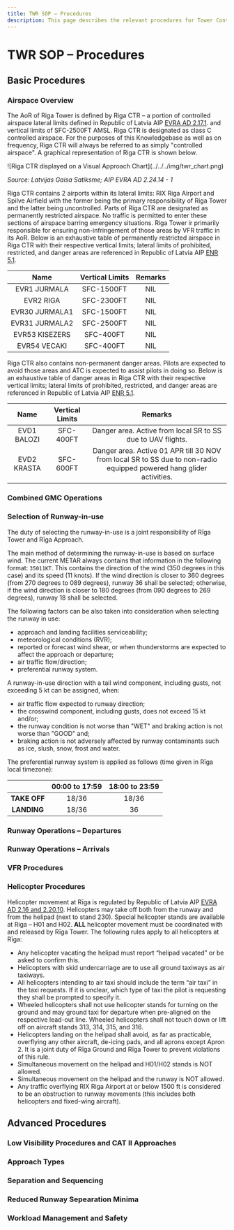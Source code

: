 ```yaml
---
title: TWR SOP – Procedures
description: This page describes the relevant procedures for Tower Control in EVRR FIR.
---
```


# TWR SOP – Procedures

## Basic Procedures

### Airspace Overview

The AoR of Riga Tower is defined by Riga CTR – a portion of controlled airspace lateral limits defined in Republic of Latvia AIP [EVRA AD 2.17.1](https://ais.lgs.lv). and vertical limits of SFC-2500FT AMSL. Riga CTR is designated as class C controlled airspace. For the purposes of this Knowledgebase as well as on frequency, Riga CTR will always be referred to as simply "controlled airspace". A graphical representation of Riga CTR is shown below.

<div className="mt-6 max-w-[500px]">
  ![Riga CTR displayed on a Visual Approach Chart](../../../img/twr_chart.png)
</div>

<em>Source: Latvijas Gaisa Satiksme; AIP EVRA AD 2.24.14 - 1</em>

Riga CTR contains 2 airports within its lateral limits: RIX Riga Airport and Spilve Airfield with the former being the primary responsibility of Riga Tower and the latter being uncontrolled. Parts of Riga CTR are designated as permanently restricted airspace. No traffic is permitted to enter these sections of airspace barring emergency situations. Riga Tower ir primarily responsible for ensuring non-infringement of those areas by VFR traffic in its AoR. Below is an exhaustive table of permanently restricted airspace in Riga CTR with their respective vertical limits; lateral limits of prohibited, restricted, and danger areas are referenced in Republic of Latvia AIP [ENR 5.1](https://ais.lgs.lv).

|      Name      | Vertical Limits | Remarks |
| :------------: | :-------------: | :-----: |
|  EVR1 JURMALA  |   SFC-1500FT    |   NIL   |
|   EVR2 RIGA    |   SFC-2300FT    |   NIL   |
| EVR30 JURMALA1 |   SFC-1500FT    |   NIL   |
| EVR31 JURMALA2 |   SFC-2500FT    |   NIL   |
| EVR53 KISEZERS |    SFC-400FT    |   NIL   |
|  EVR54 VECAKI  |    SFC-400FT    |   NIL   |

Riga CTR also contains non-permanent danger areas. Pilots are expected to avoid those areas and ATC is expected to assist pilots in doing so. Below is an exhaustive table of danger areas in Riga CTR with their respective vertical limits; lateral limits of prohibited, restricted, and danger areas are referenced in Republic of Latvia AIP [ENR 5.1](https://ais.lgs.lv).

|    Name     | Vertical Limits |                                                       Remarks                                                        |
| :---------: | :-------------: | :------------------------------------------------------------------------------------------------------------------: |
| EVD1 BALOZI |    SFC-400FT    |                             Danger area. Active from local SR to SS due to UAV flights.                              |
| EVD2 KRASTA |    SFC-600FT    | Danger area. Active 01 APR till 30 NOV from local SR to SS due to non-radio equipped powered hang glider activities. |

### Combined GMC Operations

### Selection of Runway-in-use

The duty of selecting the runway-in-use is a joint responsibility of Rīga Tower and Rīga Approach.

The main method of determining the runway-in-use is based on surface wind. The current METAR always contains that information in the following format: `35011KT`. This contains the direction of the wind (350 degrees in this case) and its speed (11 knots). If the wind direction is closer to 360 degrees (from 270 degrees to 089 degrees), runway 36 shall be selected; otherwise, if the wind direction is closer to 180 degrees (from 090 degrees to 269 degrees), runway 18 shall be selected.

The following factors can be also taken into consideration when selecting the runway in use:

- approach and landing facilities serviceability;
- meteorological conditions (RVR);
- reported or forecast wind shear, or when thunderstorms are expected to affect the approach or departure;
- air traffic flow/direction;
- preferential runway system.

A runway-in-use direction with a tail wind component, including gusts, not exceeding 5 kt can be assigned, when:

- air traffic flow expected to runway direction;
- the crosswind component, including gusts, does not exceed 15 kt and/or;
- the runway condition is not worse than "WET" and braking action is not worse than "GOOD" and;
- braking action is not adversely affected by runway contaminants such as ice, slush, snow, frost and water.

The preferential runway system is applied as follows (time given in Rīga local timezone):

|              | <strong className="font-bold">00:00 to 17:59</strong> | <strong className="font-bold">18:00 to 23:59</strong> |
| :----------: | :---------------------------------------------------: | :---------------------------------------------------: |
| **TAKE OFF** |                         18/36                         |                         18/36                         |
| **LANDING**  |                         18/36                         |                          36                           |

### Runway Operations – Departures

### Runway Operations – Arrivals

### VFR Procedures

### Helicopter Procedures

Helicopter movement at Rīga is regulated by Republic of Latvia AIP [EVRA AD 2.16 and 2.20.10](https://ais.lgs.lv). Helicopters may take off both from the runway and from the helipad (next to stand 230). Special helicopter stands are available at Riga – H01 and H02. **ALL** helicopter movement must be coordinated with and released by Rīga Tower. The following rules apply to all helicopters at Rīga:

- Any helicopter vacating the helipad must report “helipad vacated” or be asked to confirm this.
- Helicopters with skid undercarriage are to use all ground taxiways as air taxiways.
- All helicopters intending to air taxi should include the term “air taxi” in the taxi requests. If it is unclear, which type of taxi the pilot is requesting they shall be prompted to specify it.
- Wheeled helicopters shall not use helicopter stands for turning on the ground and may ground taxi for departure when pre-aligned on the respective lead-out line. Wheeled helicopters shall not touch down or lift off on aircraft stands 313, 314, 315, and 316.
- Helicopters landing on the helipad shall avoid, as far as practicable, overflying any other aircraft, de-icing pads, and all aprons except Apron 2. It is a joint duty of Rīga Ground and Rīga Tower to prevent violations of this rule.
- Simultaneous movement on the helipad and H01/H02 stands is NOT allowed.
- Simultaneous movement on the helipad and the runway is NOT allowed.
- Any traffic overflying RIX Riga Airport at or below 1500 ft is considered to be an obstruction to runway movements (this includes both helicopters and fixed-wing aircraft).

## Advanced Procedures

### Low Visibility Procedures and CAT II Approaches

### Approach Types

### Separation and Sequencing

### Reduced Runway Sepearation Minima

### Workload Management and Safety

